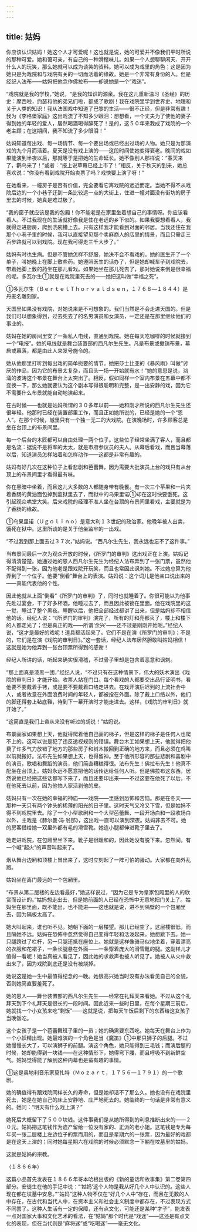 ```yaml
---
---
---
```

title: 姑妈
---




你应该认识姑妈！她这个人才可爱呢！这也就是说，她的可爱并不像我们平时所说的那种可爱。她和蔼可亲，有自己的一种滑稽味儿。如果一个人想聊聊闲天、开开什么人的玩笑，那么她就可以成为谈笑的资料。她可以成为戏里的角色；这是因为她只是为戏院和与戏院有关的一切而活着的缘故。她是一个非常有身份的人。但是经纪人法布——姑妈把他念作佛拉布——却说她是一个“戏迷”。

“戏院就是我的学校，”她说，“是我的知识的源泉。我在这儿重新温习《圣经》的历史：摩西啦，约瑟和他的弟兄们啦，都成了歌剧！我在戏院里学到世界史、地理和关于人类的知识！我从法国戏中知道了巴黎的生活——很不正经，但是非常有趣！我为《李格堡家庭》这出戏流了不知多少眼泪：想想看，一个丈夫为了使他的妻子得到她的年轻的爱人，居然喝酒喝得醉死了！是的，这５０年来我成了戏院的一个老主顾；在这期间，我不知流了多少眼泪！”

姑妈知道每出戏、每一场情节、每一个要出场或已经出过场的人物。她只是为那演戏的九个月而活着。夏天是没有戏上演的——这段时间使她变得衰老。晚间的戏如果能演到半夜以后，那就等于是把她的生命延长。她不像别人那样说：“春天来了，鹳鸟来了！”或者：“报上说草莓已经上市了！”相反，关于秋天的到来，她总喜欢说：“你没有看到戏院开始卖票了吗？戏快要上演了呀！”

在她看来，一幢房子是否有价值，完全要看它离戏院的远近而定。当她不得不从戏院后边的一个小巷子迁到一条比较远一点的大街上，住进一幢对面没有街坊的房子里去的时候，她真是难过极了。

“我的窗子就应该是我的包厢！你不能老是在家里坐着想自己的事情呀。你应该看看人。不过我现在的生活就好像我是住在老远的乡下似的。如果我要想看看人，我就得走进厨房，爬到洗碗槽上去。只有这样我才能看到对面的邻居。当我还住在我那个小巷子里的时候，我可以直接望见那个卖麻商人的店里的情景，而且只需走三百步路就可以到戏院。现在我可得走三千大步了。”

姑妈有时也生病。但是不管她怎样不舒服，她决不会不看戏的。她的医生开了一个单子，叫她晚上在脚上敷些药。她遵照医生的话办了，但是她却喊车子到戏院去，带着她脚上敷的药坐在那儿看戏。如果她坐在那儿死去了，那对她说来倒是很幸福的呢。多瓦尔生①就是在戏院里死去的——她把这叫做“幸福之死”。

①多瓦尔生（ＢｅｒｔｅｌＴｈｏｒｖａｌｄｓｅｎ，１７６８—１８４４）是丹麦名雕刻家。

天国里如果没有戏院，对她说来是不可想象的。我们当然是不会走进天国的。但是我们可以想象得到，过去死去了的名男演员和女演员，一定还是在那里继续他们的事业的。

姑妈在她的房间里安了一条私人电线，直通到戏院。她在每天吃咖啡的时候就接到一个“电报”。她的电线就是舞台装置部的西凡尔生先生。凡是布景或撤销布景，幕启或幕落，都是由此人来发号施令的。

她从他那里打听到每出戏的简单扼要的情节。她把莎士比亚的《暴风雨》叫做“讨厌的作品，因为它的布景太复杂，而且头一场一开始就有水！”她的意思是说，汹涌的波涛这个布景在舞台上太突出了。相反，假如同样一个室内布景在五幕中都不变换一下，那么她就要认为这个剧本写得很聪明和完整，是一出安静的戏，因为它不需要什么布景就能自动地演起来。

在古时候——也就是姑妈所谓的３０多年以前——她和刚才所说的西凡尔生先生还很年轻。他那时已经在装置部里工作，而且正如她所说的，已经是她的一个“恩人”。在那个时候，城里只有一个独一无二的大戏院。在演晚场时，许多顾客总是坐在台顶上的布景间里。

每一个后台的木匠都可以自由处理一两个位子。这些位子经常坐满了客人，而且都是名流：据说不是将军的太太，就是市府参议员的夫人。从幕后看戏，而且当幕落以后，知道演员怎样站着和怎样动作——这都是非常有趣的。

姑妈有好几次在这种位子上看悲剧和芭蕾舞，因为需要大批演员上台的戏只有从台顶上的布景间里才看得最有味。

你在黑暗中坐着，而且这儿大多数的人都随身带有晚餐。有一次三个苹果和一片夹着香肠的黄油面包掉到监狱里去了，而狱中的乌果里诺①却在这时快要饿死。这引起观众哄堂大笑。后来戏院的经理不准人坐在台顶的布景间里看戏，主要就是为了香肠的缘故。

①乌果里诺（Ｕｇｏｌｉｎｏ）是意大利１３世纪的政治家。他晚年被人出卖，饿死在狱中。这里所谈的是关于他坐监牢的一出戏。

“不过我到那上面去过３７次，”姑妈说。“西凡尔生先生，我永远也忘不了这件事。”

当布景间最后一次为观众开放的时候，《所罗门的审判》这出戏正在上演。姑妈记得清清楚楚。她通过她的恩人西凡尔生先生为经纪人法布弄到了一张门票，虽然他不配得到一张，因为他老是跟戏院开玩笑，而且也常因此讽刺她。不过她总算为他弄到了一个位子。他要“倒看”舞台上的表演。姑妈说：这个词儿是他亲口说出来的——真能代表他的个性。

因此他就从上面“倒看”《所罗门的审判》了，同时也就睡着了。你很可能以为他事先赴过宴会，干了好多杯酒。他睡过去了，而且因此被锁在里面。他在戏院里的这一觉，睡过了整个黑夜。睡醒以后，他把全部经过都讲了出来，但是姑妈却不相信他的话。经纪人说：“《所罗门的审判》演完了，所有的灯和亮都灭了，楼上和楼下的人都走光了；但是真正的戏——所谓‘余兴’——还不过是刚刚开始呢。”经纪人说，“这才是最好的戏呢！道具都活起来了。它们不是在演《所罗门的审判》；不是的，它们是在演《戏院的审判日》。”这一套话，经纪人法布居然胆敢叫姑妈相信！这就是她为他弄到一张台顶票所得到的感谢！

经纪人所讲的话，听起来确实很滑稽，不过骨子里却是包含着恶意和讽刺。

“那上面真是漆黑一团，”经纪人说，“不过只有在这种情景下，伟大的妖术演出《戏院的审判日》才能开始。收票人站在门口。每个看戏的人都要交出品行证明书，看他要不要戴着手铐，或是要不要戴着口络走进去。在戏开演后迟到的上流社会中人，或者故意在外面浪费时间的年轻人，都被拴在外面。除了戴上口络以外，他们的脚还得套上毡底鞋，待到下一幕开演时才能走进去。这样，《戏院的审判日》就开始了。”

“这简直是我们上帝从来没有听过的胡说！”姑妈说。

布景画家如果想上天，他就得爬着他自己画的梯子，但是这样的梯子是任何人也爬不上的。这可以说是犯了违反透视规则的错误。舞台木工如果想上天，他就得把他费了许多气力放错了地方的那些房子和树木搬回到正确的地方来，而且必须在鸡叫以前就搬好。法布先生如果想上天，也得留神。至于他所形容的那些悲剧和喜剧中的演员，歌唱和舞蹈的演员，他们简直糟糕得很。法布先生！佛拉布先生！他真不配坐在台顶上。姑妈永远不愿意把他的话传达给任何人听。但是佛拉布这东西，居然说他已经把这些话都写下来了，而且还要印出来——不过这要在他死了以后，不在他死去以前，因为他怕人家活剥他的皮。

姑妈只有一次在她的幸福的神庙——戏院——里感到恐怖和苦恼。那是在冬天——那种一天只有两个钟头的稀薄的阳光的日子里。这时天气又冷又下雪，但是姑妈不得不到戏院里去。除了一个小型歌剧和一个大型芭蕾舞、一段开场白和一段收场白以外，主戏是《赫尔曼·冯·翁那》，这出戏一直可以演到深夜。姑妈非去不可。她的房客借给她一双里外都有毛的滑雪靴。她连小腿都伸进靴子里去了。

她走进戏院，在包厢里坐下来。靴子是很暖和的，因此她没有脱下来。忽然间，有一个喊“起火”的声音叫起来了。

烟从舞台边厢和顶楼上冒出来了，这时立刻起了一阵可怕的骚动。大家都在向外乱跑。

姑妈坐在离门最远的一个包厢里。

“布景从第二层楼的左边看最好，”她这样说过，“因为它是专为皇家包厢里的人的欣赏而设计的。”姑妈想走出去，但是她前面的人已经在恐怖中无意地把门关上了。姑妈坐在那里面，既不能出，也不能进——这也就是说，进不到隔壁的一个包厢里去，因为隔板太高了。

她大叫起来，谁也听不见。她朝下面的一层楼望。那儿已经空了。这层楼很低，而且隔她不远。姑妈在恐怖中忽然觉得自己变得年轻和活泼起来。她想跳下去。她一只腿跨过了栏杆，另一只腿还抵在座位上。她就是这样像骑马似地坐着，穿着漂亮的衣服和花裙子，一条长腿悬在外面——一条穿着庞大的滑雪靴的腿。这副样儿才值得一看呢！她当真被人看见了，因此她的求救声也被人听见了。她被人从火中救出来了，因为戏院到底还是没有被烧掉。

她说这是她一生中最值得纪念的一晚。她很高兴她当时没有办法看见自己的全貌，否则她简直要羞死了。

她的恩人——舞台装置部的西凡尔生先生——经常在礼拜天来看她。不过从这个礼拜天到下个礼拜天是很长的一段时间。因此近来一些时日里，在每个星期三前后，她就找一个小女孩来吃“剩饭”——这就是说，把每天午饭后剩下的东西给这女孩子当晚饭吃。

这个女孩子是一个芭蕾舞班子里的一员；她的确需要东西吃。她每天在舞台上作为一个小妖精出现。她最难演的一个角色是当《魔笛》①中那只狮子的后腿。不过她慢慢长大了，可以演狮子的前腿。演这个角色，她只能得到三毛钱；而演后腿的时候，她却能得到一块钱——在这种情形下，她得弯下腰，而且呼吸不到新鲜空气。姑妈觉得能了解到这种内幕也是蛮有趣的事情。

①这是奥地利音乐家莫扎特（Ｍｏｚａｒｔ，１７５６—１７９１）的一个歌剧。

她的确值得有跟戏院同样长久的寿命，但是她却活不了那么久。她也没有在戏院里死去，她是在她自己的床上安静地、庄严地死去的。她临终的一句话是非常有意义的。她问：“明天有什么戏上演？”

她死后大概留下了５００块钱。这件事我们是从她所得到的利息推断出来的——２０元。姑妈把这笔钱作为遗产留给一位没有家的、正派的老小姐。这笔钱是专为每年买一张二层楼上左边位子的票而用的，而且是星期六的一张票，因为最好的戏都是在这天上演的；同时她每星期六在戏院的时候必须默念一下躺在坟墓里的姑妈。

这就是姑妈的宗教。

（１８６６年）

这篇小品首先发表在１８６６年哥本哈根出版的《新的童话和故事集》第二卷第四部分。安徒生在他的手记中说：“‘姑妈’这个人物是我从好几个人中认识的。这些人现在都在坟墓中安息。”“姑妈”这种人物不仅在“好几个人中”存在，而且在无数的人中存在，在古代和当代人中，在资本主义和社会主义制度中都存在，不过表现方式不同罢了。这种人生活有一定的保障，还有点文化，可能还是某种“才子”，能发表一点对国家大事和文化艺术的看法，在“姑妈”那个时代是“戏迷”——这还是有点文化的表现，但在当代则是“麻将迷”或“吃喝迷”——毫无文化。
